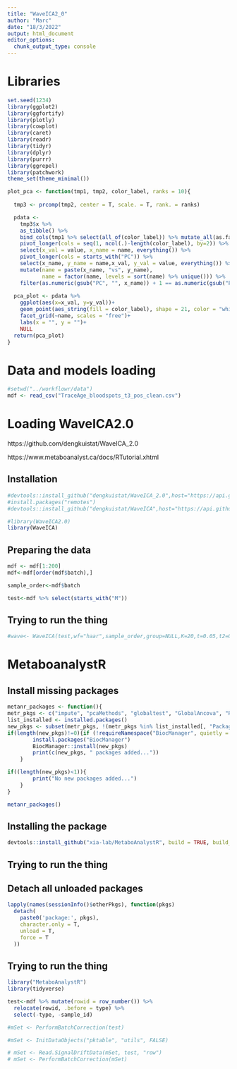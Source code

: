 ```yaml
---
title: "WaveICA2_0"
author: "Marc"
date: "18/3/2022"
output: html_document
editor_options: 
  chunk_output_type: console
---
```


# Libraries

```r
set.seed(1234)
library(ggplot2)
library(ggfortify)
library(plotly)
library(cowplot)
library(caret)
library(readr)
library(tidyr)
library(dplyr)
library(purrr)
library(ggrepel)
library(patchwork)
theme_set(theme_minimal())
```
```r
plot_pca <- function(tmp1, tmp2, color_label, ranks = 10){
  
  tmp3 <- prcomp(tmp2, center = T, scale. = T, rank. = ranks)

  pdata <- 
    tmp3$x %>% 
    as_tibble() %>% 
    bind_cols(tmp1 %>% select(all_of(color_label)) %>% mutate_all(as.factor)) %>% 
    pivot_longer(cols = seq(1, ncol(.)-length(color_label), by=2)) %>% 
    select(x_val = value, x_name = name, everything()) %>% 
    pivot_longer(cols = starts_with("PC")) %>% 
    select(x_name, y_name = name,x_val, y_val = value, everything()) %>%
    mutate(name = paste(x_name, "vs", y_name),
           name = factor(name, levels = sort(name) %>% unique())) %>% 
    filter(as.numeric(gsub("PC", "", x_name)) + 1 == as.numeric(gsub("PC", "", y_name)))
  
  pca_plot <- pdata %>% 
    ggplot(aes(x=x_val, y=y_val))+
    geom_point(aes_string(fill = color_label), shape = 21, color = "white")+
    facet_grid(~name, scales = "free")+
    labs(x = "", y = "")+
    NULL
  return(pca_plot)
}

```

# Data and models loading

```r
#setwd("../workflowr/data")
mdf <- read_csv("TraceAge_bloodspots_t3_pos_clean.csv")
```

# Loading WaveICA2.0
https://github.com/dengkuistat/WaveICA_2.0

https://www.metaboanalyst.ca/docs/RTutorial.xhtml

## Installation
```r
#devtools::install_github("dengkuistat/WaveICA_2.0",host="https://api.github.com")
#install.packages("remotes")
#devtools::install_github("dengkuistat/WaveICA",host="https://api.github.com", force=T)
```
```r
#library(WaveICA2.0)
library(WaveICA)
```

## Preparing the data
```r

mdf <- mdf[1:200]
mdf<-mdf[order(mdf$batch),]  

sample_order<-mdf$batch

test<-mdf %>% select(starts_with("M"))
```

## Trying to run the thing
```r
#wave<- WaveICA(test,wf="haar",sample_order,group=NULL,K=20,t=0.05,t2=0.05,alpha=0)
```


# MetaboanalystR

## Install missing packages
```r
metanr_packages <- function(){
metr_pkgs <- c("impute", "pcaMethods", "globaltest", "GlobalAncova", "Rgraphviz", "preprocessCore", "genefilter", "SSPA", "sva", "limma", "KEGGgraph", "siggenes","BiocParallel", "MSnbase", "multtest", "RBGL", "edgeR", "fgsea", "devtools", "crmn")
list_installed <- installed.packages()
new_pkgs <- subset(metr_pkgs, !(metr_pkgs %in% list_installed[, "Package"]))
if(length(new_pkgs)!=0){if (!requireNamespace("BiocManager", quietly = TRUE))
        install.packages("BiocManager")
        BiocManager::install(new_pkgs)
        print(c(new_pkgs, " packages added..."))
    }

if((length(new_pkgs)<1)){
        print("No new packages added...")
    }
}
```

```r
metanr_packages()
```

## Installing the package
```r
devtools::install_github("xia-lab/MetaboAnalystR", build = TRUE, build_vignettes = TRUE, build_manual =T)
```

## Trying to run the thing

## Detach all unloaded packages
```r
lapply(names(sessionInfo()$otherPkgs), function(pkgs)
  detach(
    paste0('package:', pkgs),
    character.only = T,
    unload = T,
    force = T
  ))


```

## Trying to run the thing
```r
library("MetaboAnalystR")
library(tidyverse)
```

```r
test<-mdf %>% mutate(rowid = row_number()) %>% 
  relocate(rowid, .before = type) %>%
  select(-type, -sample_id)

#mSet <- PerformBatchCorrection(test)
```

```r
#mSet <- InitDataObjects("pktable", "utils", FALSE)
```

```r
# mSet <- Read.SignalDriftData(mSet, test, "row")
# mSet <- PerformBatchCorrection(mSet)
```

